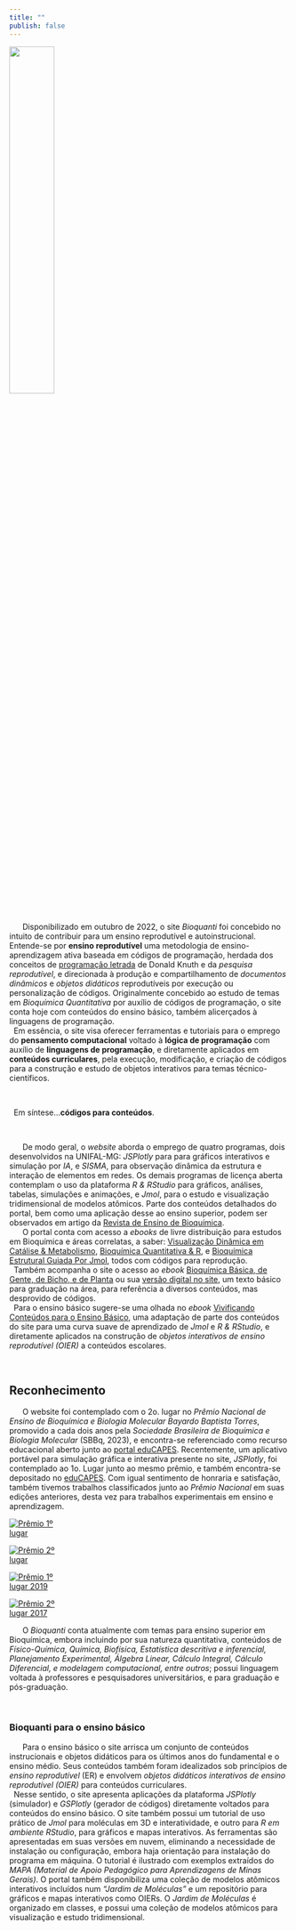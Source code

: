 ```yaml
---
title: ""
publish: false
---
```


![](logo-bioquanti_fullname.png){width="40%" fig-align="left"}


|       Disponibilizado em outubro de 2022, o site *Bioquanti* foi concebido no intuito de contribuir para um ensino reprodutível e autoinstrucional. Entende-se por **ensino reprodutível** uma metodologia de ensino-aprendizagem ativa baseada em códigos de programação, herdada dos conceitos de [programação letrada](https://academic.oup.com/comjnl/article-abstract/27/2/97/343244?login=true) de Donald Knuth e da *pesquisa reprodutível*, e direcionada à produção e compartilhamento de *documentos dinâmicos* e *objetos didáticos* reprodutíveis por execução ou personalização de códigos. Originalmente concebido ao estudo de temas em *Bioquímica Quantitativa* por auxílio de códigos de programação, o site conta hoje com conteúdos do ensino básico, também alicerçados à linguagens de programação.

|   Em essência, o site visa oferecer ferramentas e tutoriais para o emprego do **pensamento computacional** voltado à **lógica de programação** com auxílio de **linguagens de programação**, e diretamente aplicados em **conteúdos curriculares**, pela execução, modificação, e criação de códigos para a construção e estudo de objetos interativos para temas técnico-científicos. 
\

|   Em síntese...**códigos para conteúdos**.
\

|       De modo geral, o *website* aborda o emprego de quatro programas, dois desenvolvidos na UNIFAL-MG: *JSPlotly* para para gráficos interativos e simulação por *IA*, e *SISMA*, para observação dinâmica da estrutura e interação de elementos em redes. Os demais programas de licença aberta contemplam o uso da plataforma *R & RStudio* para gráficos, análises, tabelas, simulações e animações, e *Jmol*, para o estudo e visualização tridimensional de modelos atômicos. Parte dos conteúdos detalhados do portal, bem como uma aplicação desse ao ensino superior, podem ser observados em artigo da [Revista de Ensino de Bioquímica](https://www.bioquimica.org.br/index.php/REB/article/view/1058). 

|       O portal conta com acesso a *ebooks* de livre distribuição para estudos em Bioquímica e áreas correlatas, a saber: [Visualização Dinâmica em Catálise & Metabolismo](http://dx.doi.org/10.13140/RG.2.2.25027.92964), [Bioquímica Quantitativa & R](http://dx.doi.org/10.13140/RG.2.2.36090.40644), e [Bioquímica Estrutural Guiada Por Jmol](http://dx.doi.org/10.13140/RG.2.2.29268.10882), todos com códigos para reprodução.

|   Também acompanha o site o acesso ao *ebook* [Bioquímica Básica, de Gente, de Bicho, e de Planta](https://www.researchgate.net/publication/388790659_Bioquimica_basica_de_gente_de_bicho_e_de_planta) ou sua [versão digital no site](/nivel/superior/biqTxT/index_txt.qmd), um texto básico para graduação na área, para referência a diversos conteúdos, mas desprovido de códigos.

|   Para o ensino básico sugere-se uma olhada no *ebook* [Vivificando Conteúdos para o Ensino Básico](https://www.researchgate.net/publication/392460244_Vivificando_Conteudos_Para_o_Ensino_Basico_Moleculas_Graficos_e_Mapas_Interativos), uma adaptação de parte dos conteúdos do site para uma curva suave de aprendizado de *Jmol* e *R & RStudio*, e diretamente aplicados na construção de *objetos interativos de ensino reprodutível (OIER)* a conteúdos escolares.
\

## Reconhecimento

|       O website foi contemplado com o 2o. lugar no *Prêmio Nacional de Ensino de Bioquímica e Biologia Molecular Bayardo Baptista Torres*, promovido a cada dois anos pela *Sociedade Brasileira de Bioquímica e Biologia Molecular* (SBBq, 2023), e encontra-se referenciado como recurso educacional aberto junto ao [portal eduCAPES](https://educapes.capes.gov.br/handle/capes/748598). Recentemente, um aplicativo portável para simulação gráfica e interativa presente no site, *JSPlotly*, foi contemplado ao 1o. Lugar junto ao mesmo prêmio, e também encontra-se depositado no [eduCAPES](https://educapes.capes.gov.br/handle/capes/972869). Com igual sentimento de honraria e satisfação, também tivemos trabalhos classificados junto ao *Prêmio Nacional* em suas edições anteriores, desta vez para trabalhos experimentais em ensino e aprendizagem.

<!-- ::: {layout-ncol=5} -->

<!-- [![](premio1lugar_bg.png)](https://www.bioquimica.org.br/index.php/REB/announcement/view/57) -->

<!-- [![](premio2lugar_bg.png)](https://www2.sbbq.org.br/reuniao/reuniao-2023.html) -->

<!-- [![](premio1lugar2019_bg.png)](https://www2.sbbq.org.br/reuniao/bayardo2019.html) -->

<!-- [![](premio2lugar2017_bg.png)](https://www2.sbbq.org.br/reuniao/premiobayardo2017.html)  -->
<!-- ::: -->


<div class="d-flex flex-wrap justify-content-center gap-3">

<a href="https://www.bioquimica.org.br/index.php/REB/announcement/view/57">
  <img src="premio1lugar_bg.png" alt="Prêmio 1º lugar" style="max-width:100px; height:auto;">
</a>

<a href="https://www2.sbbq.org.br/reuniao/reuniao-2023.html">
  <img src="premio2lugar_bg.png" alt="Prêmio 2º lugar" style="max-width:100px; height:auto;">
</a>

<a href="https://www2.sbbq.org.br/reuniao/bayardo2019.html">
  <img src="premio1lugar2019_bg.png" alt="Prêmio 1º lugar 2019" style="max-width:100px; height:auto;">
</a>

<a href="https://www2.sbbq.org.br/reuniao/premiobayardo2017.html">
  <img src="premio2lugar2017_bg.png" alt="Prêmio 2º lugar 2017" style="max-width:100px; height:auto;">
</a>

</div>

|       O *Bioquanti* conta atualmente com temas para ensino superior em  Bioquímica, embora incluindo por sua natureza quantitativa, conteúdos de *Físico-Química, Química, Biofísica, Estatística descritiva e inferencial, Planejamento Experimental, Álgebra Linear, Cálculo Integral, Cálculo Diferencial, e modelagem computacional, entre outros*; possui linguagem voltada à professores e pesquisadores universitários, e para graduação e pós-graduação.
\

### **Bioquanti** para o ensino básico

|       Para o ensino básico o site arrisca um conjunto de conteúdos instrucionais e objetos didáticos para os últimos anos do fundamental e o ensino médio. Seus conteúdos também foram idealizados sob princípios de *ensino reprodutível* (ER) e envolvem *objetos didáticos interativos de ensino reprodutível (OIER)* para conteúdos curriculares. 

|   Nesse sentido, o site apresenta aplicações da plataforma *JSPlotly* (simulador) e *GSPlotly* (gerador de códigos) diretamente voltados para conteúdos do ensino básico. O site também possui um tutorial de uso prático de *Jmol* para moléculas em 3D e interatividade, e outro para *R em ambiente RStudio*, para gráficos e mapas interativos. As ferramentas são apresentadas em suas versões em nuvem, eliminando a necessidade de instalação ou configuração, embora haja orientação para instalação do programa em máquina. O tutorial é ilustrado com exemplos extraídos do *MAPA (Material de Apoio Pedagógico para Aprendizagens de Minas Gerais)*. O portal também disponibiliza uma coleção de modelos atômicos interativos incluídos num *“Jardim de Moléculas”* e um repositório para gráficos e mapas interativos como OIERs. O *Jardim de Moléculas* é organizado em classes, e possui uma coleção de modelos atômicos para visualização e estudo tridimensional. 




